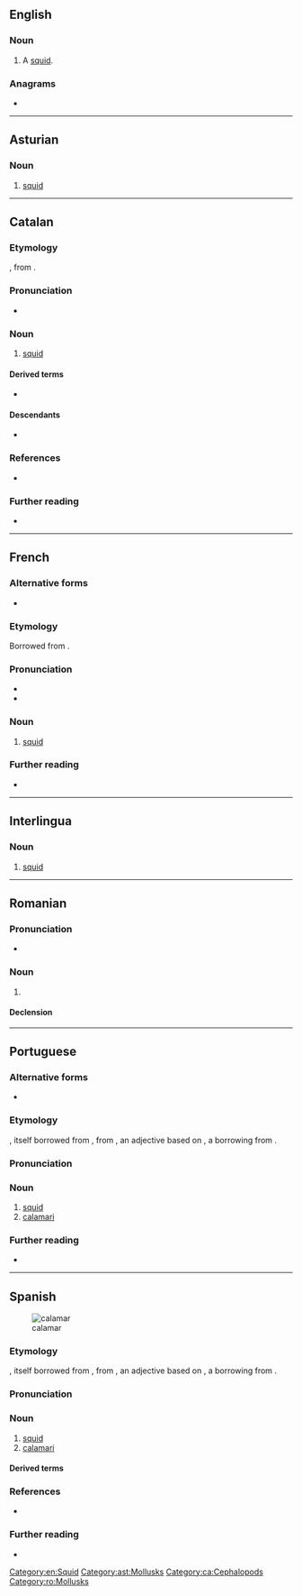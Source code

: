 ==English==

===Noun===
{{en-noun}}

# {{lb|en|dated}} A [[squid]].

===Anagrams===
* {{anagrams|en|a=aaaclmr|Lamarca}}

[[Category:en:Squid]]

----

==Asturian==
{{wikipedia|lang=ast}}

===Noun===
{{ast-noun|m|calamares}}

# [[squid]]

[[Category:ast:Mollusks]]

----

==Catalan==
{{wikipedia|lang=ca}}

===Etymology===
{{bor+|ca|it|calamaro}}, from {{der|ca|la|calamārius}}.

===Pronunciation===
* {{ca-IPA|calamàrr}}

===Noun===
{{ca-noun|m}}

# [[squid]]

====Derived terms====
* {{l|ca|calamar gegant}}

====Descendants====
* {{desc|es|calamar|bor=1}}

===References===
* {{R:DCVB}}

===Further reading===
* {{R:IEC2}}

[[Category:ca:Cephalopods]]

----

==French==

===Alternative forms===
* {{alt|fr|calmar}}

===Etymology===
Borrowed from {{bor|fr|it|calamaro}}.

===Pronunciation===
* {{fr-IPA}}
* {{audio|fr|Fr-calamar.ogg|Audio}}

===Noun===
{{fr-noun|m}}

# [[squid]]

===Further reading===
* {{R:TLFi|calmar}}

{{C|fr|Mollusks}}

----

==Interlingua==

===Noun===
{{ia-noun|es}}

# [[squid]]

----

==Romanian==

===Pronunciation===
* {{IPA|ro|/kalaˈmar/}}

===Noun===
{{ro-noun|m|calamari}}

# {{alternative form of|ro|calmar||squid}}

====Declension====
{{ro-noun-m}}

[[Category:ro:Mollusks]]

----

==Portuguese==

===Alternative forms===
* {{alt|pt|calmar}}

===Etymology===
{{bor+|pt|ca|calamar}}, itself borrowed from {{der|pt|it|calamaro}}, from {{der|pt|la|calamārius}}, an adjective based on {{der|pt|la|calamus}}, a borrowing from {{der|pt|grc|κάλαμος||reed, ink pen}}.

===Pronunciation===
{{pt-IPA}}

===Noun===
{{pt-noun|m}} {{tlb|pt|South Portugal|Brazil}}

# [[squid]]
# [[calamari]]

===Further reading===
* {{R:pt:Infopédia}}

{{C|pt|Mollusks|Seafood}}

----

==Spanish==
{{wikipedia|lang=es}}
[[Image:Loligo vulgaris.jpg|thumb|calamar]]

===Etymology===
{{bor+|es|ca|calamar}}, itself borrowed from {{der|es|it|calamaro}}, from {{der|es|la|calamārius}}, an adjective based on {{der|es|la|calamus}}, a borrowing from {{der|es|grc|κάλαμος||reed, ink pen}}.

===Pronunciation===
{{es-pr|+<audio:LL-Q1321 (spa)-AdrianAbdulBaha-calamar.wav;Audio (Colombia)>}}

===Noun===
{{es-noun|m}}

# [[squid]]
# [[calamari]]

====Derived terms====
{{col3|es
|calamar gigante
|calamar vampiro
|calamar volador europeo
}}

===References===
* {{R:es:DCECH|calamar|752|vol=A–Ca}}

===Further reading===
* {{R:es:DRAE}}

{{C|es|Mollusks|Seafood}}